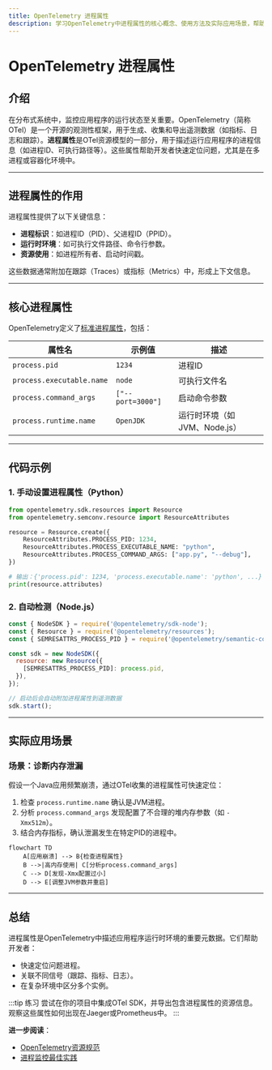 ```yaml
---
title: OpenTelemetry 进程属性
description: 学习OpenTelemetry中进程属性的核心概念、使用方法及实际应用场景，帮助开发者更好地监控和诊断应用程序。
---
```


# OpenTelemetry 进程属性

## 介绍

在分布式系统中，监控应用程序的运行状态至关重要。OpenTelemetry（简称OTel）是一个开源的观测性框架，用于生成、收集和导出遥测数据（如指标、日志和跟踪）。**进程属性**是OTel资源模型的一部分，用于描述运行应用程序的进程信息（如进程ID、可执行路径等）。这些属性帮助开发者快速定位问题，尤其是在多进程或容器化环境中。

---

## 进程属性的作用

进程属性提供了以下关键信息：
- **进程标识**：如进程ID（PID）、父进程ID（PPID）。
- **运行时环境**：如可执行文件路径、命令行参数。
- **资源使用**：如进程所有者、启动时间戳。

这些数据通常附加在跟踪（Traces）或指标（Metrics）中，形成上下文信息。

---

## 核心进程属性

OpenTelemetry定义了[标准进程属性](https://github.com/open-telemetry/opentelemetry-specification/blob/main/specification/resource/semantic_conventions/process.md)，包括：

| 属性名                  | 示例值              | 描述                          |
|-------------------------|---------------------|-----------------------------|
| `process.pid`           | `1234`              | 进程ID                      |
| `process.executable.name` | `node`            | 可执行文件名                |
| `process.command_args`  | `["--port=3000"]`   | 启动命令参数                |
| `process.runtime.name`  | `OpenJDK`           | 运行时环境（如JVM、Node.js）|

---

## 代码示例

### 1. 手动设置进程属性（Python）
```python
from opentelemetry.sdk.resources import Resource
from opentelemetry.semconv.resource import ResourceAttributes

resource = Resource.create({
    ResourceAttributes.PROCESS_PID: 1234,
    ResourceAttributes.PROCESS_EXECUTABLE_NAME: "python",
    ResourceAttributes.PROCESS_COMMAND_ARGS: ["app.py", "--debug"],
})

# 输出：{'process.pid': 1234, 'process.executable.name': 'python', ...}
print(resource.attributes)
```

### 2. 自动检测（Node.js）
```javascript
const { NodeSDK } = require('@opentelemetry/sdk-node');
const { Resource } = require('@opentelemetry/resources');
const { SEMRESATTRS_PROCESS_PID } = require('@opentelemetry/semantic-conventions');

const sdk = new NodeSDK({
  resource: new Resource({
    [SEMRESATTRS_PROCESS_PID]: process.pid,
  }),
});

// 启动后会自动附加进程属性到遥测数据
sdk.start();
```

---

## 实际应用场景

### 场景：诊断内存泄漏
假设一个Java应用频繁崩溃，通过OTel收集的进程属性可快速定位：
1. 检查 `process.runtime.name` 确认是JVM进程。
2. 分析 `process.command_args` 发现配置了不合理的堆内存参数（如 `-Xmx512m`）。
3. 结合内存指标，确认泄漏发生在特定PID的进程中。

```mermaid
flowchart TD
    A[应用崩溃] --> B{检查进程属性}
    B -->|高内存使用| C[分析process.command_args]
    C --> D[发现-Xmx配置过小]
    D --> E[调整JVM参数并重启]
```

---

## 总结

进程属性是OpenTelemetry中描述应用程序运行时环境的重要元数据。它们帮助开发者：
- 快速定位问题进程。
- 关联不同信号（跟踪、指标、日志）。
- 在复杂环境中区分多个实例。

:::tip 练习
尝试在你的项目中集成OTel SDK，并导出包含进程属性的资源信息。观察这些属性如何出现在Jaeger或Prometheus中。
:::

**进一步阅读**：
- [OpenTelemetry资源规范](https://opentelemetry.io/docs/reference/specification/resource/semantic_conventions/process/)
- [进程监控最佳实践](https://opentelemetry.io/docs/concepts/observability-primer/)